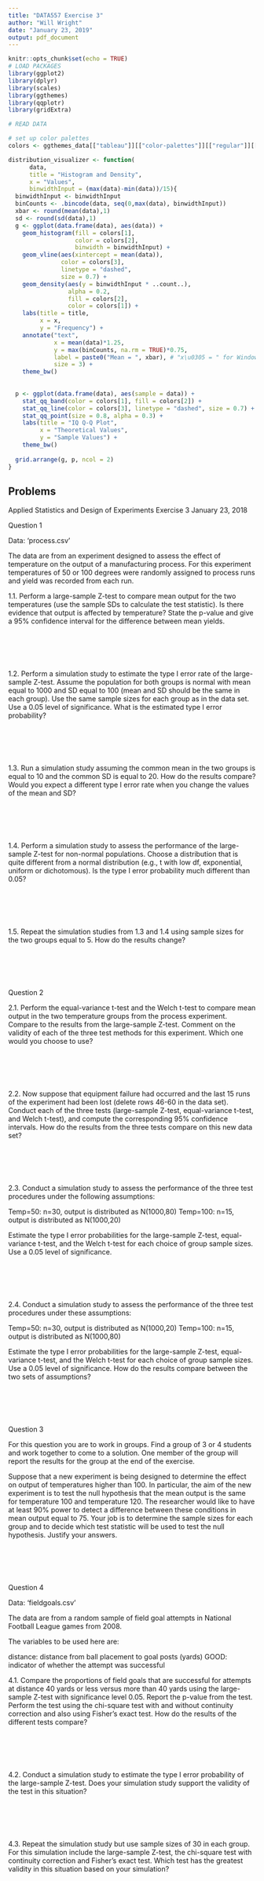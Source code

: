 ```yaml
---
title: "DATA557 Exercise 3"
author: "Will Wright"
date: "January 23, 2019"
output: pdf_document
---
```


```r
knitr::opts_chunk$set(echo = TRUE)
# LOAD PACKAGES
library(ggplot2)
library(dplyr)
library(scales)
library(ggthemes)
library(qqplotr)
library(gridExtra)

# READ DATA

# set up color palettes 
colors <- ggthemes_data[["tableau"]][["color-palettes"]][["regular"]][[2]][[2]]

distribution_visualizer <- function(
      data, 
      title = "Histogram and Density", 
      x = "Values", 
      binwidthInput = (max(data)-min(data))/15){
  binwidthInput <- binwidthInput
  binCounts <- .bincode(data, seq(0,max(data), binwidthInput))
  xbar <- round(mean(data),1)
  sd <- round(sd(data),1)
  g <- ggplot(data.frame(data), aes(data)) +
    geom_histogram(fill = colors[1],
                   color = colors[2],
                   binwidth = binwidthInput) +
    geom_vline(aes(xintercept = mean(data)),
               color = colors[3],
               linetype = "dashed",
               size = 0.7) +
    geom_density(aes(y = binwidthInput * ..count..), 
                 alpha = 0.2, 
                 fill = colors[2],
                 color = colors[1]) +
    labs(title = title,
         x = x,
         y = "Frequency") +
    annotate("text", 
             x = mean(data)*1.25, 
             y = max(binCounts, na.rm = TRUE)*0.75, 
             label = paste0("Mean = ", xbar), # "x\u0305 = " for Windows
             size = 3) +
    theme_bw()  
  
  
  p <- ggplot(data.frame(data), aes(sample = data)) +
    stat_qq_band(color = colors[1], fill = colors[2]) +
    stat_qq_line(color = colors[3], linetype = "dashed", size = 0.7) +
    stat_qq_point(size = 0.8, alpha = 0.3) +
    labs(title = "IQ Q-Q Plot",
         x = "Theoretical Values",
         y = "Sample Values") +
    theme_bw()
  
  grid.arrange(g, p, ncol = 2)
}
```

## Problems


Applied Statistics and Design of Experiments
Exercise 3
January 23, 2018

Question 1

Data: ‘process.csv’

The data are from an experiment designed to assess the effect of temperature on the output of a manufacturing process. For this experiment temperatures of 50 or 100 degrees were randomly assigned to process runs and yield was recorded from each run.

1.1. Perform a large-sample Z-test to compare mean output for the two temperatures (use the sample SDs to calculate the test statistic). Is there evidence that output is affected by temperature? State the p-value and give a 95% confidence interval for the difference between mean yields. 

&nbsp;  

```r


```

&nbsp;  

1.2. Perform a simulation study to estimate the type I error rate of the large-sample Z-test. Assume the population for both groups is normal with mean equal to 1000 and SD equal to 100 (mean and SD should be the same in each group). Use the same sample sizes for each group as in the data set. Use a 0.05 level of significance. What is the estimated type I error probability? 

&nbsp;  

```r


```

&nbsp;  

1.3. Run a simulation study assuming the common mean in the two groups is equal to 10 and the common SD is equal to 20. How do the results compare? Would you expect a different type I error rate when you change the values of the mean and SD? 

&nbsp;  

```r


```

&nbsp;  

1.4. Perform a simulation study to assess the performance of the large-sample Z-test for non-normal populations. Choose a distribution that is quite different from a normal distribution (e.g., t with low df, exponential, uniform or dichotomous). Is the type I error probability much different than 0.05?

&nbsp;  

```r


```

&nbsp;  

1.5. Repeat the simulation studies from 1.3 and 1.4 using sample sizes for the two groups equal to 5. How do the results change?

&nbsp;  

```r


```

&nbsp;  

Question 2

2.1. Perform the equal-variance t-test and the Welch t-test to compare mean output in the two temperature groups from the process experiment. Compare to the results from the large-sample Z-test.  Comment on the validity of each of the three test methods for this experiment. Which one would you choose to use?

&nbsp;  

```r


```

&nbsp;  

2.2. Now suppose that equipment failure had occurred and the last 15 runs of the experiment had been lost (delete rows 46-60 in the data set). Conduct each of the three tests (large-sample Z-test, equal-variance t-test, and Welch t-test), and compute the corresponding 95% confidence intervals. How do the results from the three tests compare on this new data set?

&nbsp;  

```r


```

&nbsp;  

2.3. Conduct a simulation study to assess the performance of the three test procedures under the following assumptions:

Temp=50: n=30, output is distributed as N(1000,80)
Temp=100: n=15, output is distributed as N(1000,20)

Estimate the type I error probabilities for the large-sample Z-test, equal-variance t-test, and the Welch t-test for each choice of group sample sizes. Use a 0.05 level of significance.

&nbsp;  

```r


```

&nbsp;  

2.4. Conduct a simulation study to assess the performance of the three test procedures under these assumptions:

Temp=50: n=30, output is distributed as N(1000,20)
Temp=100: n=15, output is distributed as N(1000,80)

Estimate the type I error probabilities for the large-sample Z-test, equal-variance t-test, and the Welch t-test for each choice of group sample sizes. Use a 0.05 level of significance. How do the results compare between the two sets of assumptions?

&nbsp;  

```r


```

&nbsp;  

Question 3 

For this question you are to work in groups. Find a group of 3 or 4 students and work together to come to a solution. One member of the group will report the results for the group at the end of the exercise.

Suppose that a new experiment is being designed to determine the effect on output of temperatures higher than 100. In particular, the aim of the new experiment is to test the null hypothesis that the mean output is the same for temperature 100 and temperature 120. The researcher would like to have at least 90% power to detect a difference between these conditions in mean output equal to 75. Your job is to determine the sample sizes for each group and to decide which test statistic will be used to test the null hypothesis. Justify your answers.

&nbsp;  

```r


```

&nbsp;  

Question 4

Data: ‘fieldgoals.csv’

The data are from a random sample of field goal attempts in National Football League games from 2008.

The variables to be used here are:

distance: distance from ball placement to goal posts (yards)
GOOD: indicator of whether the attempt was successful

4.1. Compare the proportions of field goals that are successful for attempts at distance 40 yards or less versus more than 40 yards using the large-sample Z-test with significance level 0.05. Report the p-value from the test. Perform the test using the chi-square test with and without continuity correction and also using Fisher’s exact test. How do the results of the different tests compare?

&nbsp;  

```r


```

&nbsp;  

4.2. Conduct a simulation study to estimate the type I error probability of the large-sample Z-test. Does your simulation study support the validity of the test in this situation?

&nbsp;  

```r


```

&nbsp;  

4.3. Repeat the simulation study but use sample sizes of 30 in each group. For this simulation include the large-sample Z-test, the chi-square test with continuity correction and Fisher’s exact test. Which test has the greatest validity in this situation based on your simulation?

&nbsp;  

```r


```

&nbsp;  



